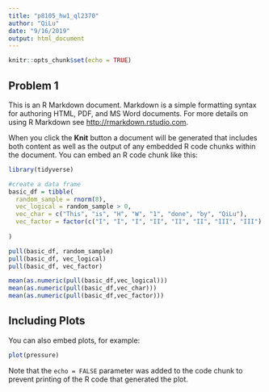 ```yaml
---
title: "p8105_hw1_ql2370"
author: "QiLu"
date: "9/16/2019"
output: html_document
---
```


```r
knitr::opts_chunk$set(echo = TRUE)
```

## Problem 1

This is an R Markdown document. Markdown is a simple formatting syntax for authoring HTML, PDF, and MS Word documents. For more details on using R Markdown see <http://rmarkdown.rstudio.com>.

When you click the **Knit** button a document will be generated that includes both content as well as the output of any embedded R code chunks within the document. You can embed an R code chunk like this:

```r
library(tidyverse)

#create a data frame
basic_df = tibble(
  random_sample = rnorm(8),
  vec_logical = random_sample > 0,
  vec_char = c("This", "is", "H", "W", "1", "done", "by", "QiLu"),
  vec_factor = factor(c("I", "I", "I", "II", "II", "II", "III", "III") )
  
)

pull(basic_df, random_sample)
pull(basic_df, vec_logical)
pull(basic_df, vec_factor)

mean(as.numeric(pull(basic_df,vec_logical)))
mean(as.numeric(pull(basic_df,vec_char)))
mean(as.numeric(pull(basic_df,vec_factor)))
```

## Including Plots

You can also embed plots, for example:

```r
plot(pressure)
```

Note that the `echo = FALSE` parameter was added to the code chunk to prevent printing of the R code that generated the plot.
